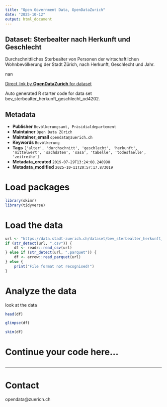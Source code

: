```yaml
---
title: "Open Government Data, OpenDataZurich"
date: "2025-10-12"
output: html_document
---
```


## Dataset: Sterbealter nach Herkunft und Geschlecht


Durchschnittliches Sterbealter von Personen der wirtschaftlichen Wohnbevölkerung der Stadt Zürich, nach Herkunft, Geschlecht und Jahr.


nan

[Direct link by **OpenDataZurich** for dataset](https://data.stadt-zuerich.ch/dataset/bev_sterbealter_herkunft_geschlecht_od4202)

Auto generated R starter code for data set bev_sterbealter_herkunft_geschlecht_od4202.

## Metadata

- **Publisher** `Bevölkerungsamt, Präsidialdepartement`
- **Maintainer** `Open Data Zürich`
- **Maintainer_email** `opendata@zuerich.ch`
- **Keywords** `Bevölk­erung`
- **Tags** `['alter', 'durchschnitt', 'geschlecht', 'herkunft', 'mittelwert', 'sachdaten', 'sasa', 'tabelle', 'todesfaelle', 'zeitreihe']`
- **Metadata_created** `2019-07-29T13:24:08.248998`
- **Metadata_modified** `2025-10-11T20:57:17.873019`


# Load packages

```r
library(skimr)
library(tidyverse)
```

# Load the data

```r
url <- "https://data.stadt-zuerich.ch/dataset/bev_sterbealter_herkunft_geschlecht_od4202/download/BEV420OD4202.csv"
if (str_detect(url, ".csv")) {
    df <- readr::read_csv(url)
} else if (str_detect(url, ".parquet")) {
    df <- arrow::read_parquet(url)
} else {
    print("File format not recognised!")
}
```

# Analyze the data

look at the data
```r
head(df)
```

```r
glimpse(df)
```

```r
skim(df)
```

# Continue your code here...

```r

```

------------------------------------------------------------------------

# Contact

opendata@zuerich.ch
